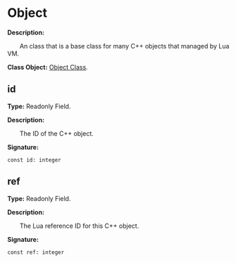 # Object

**Description:**

&emsp;&emsp;An class that is a base class for many C++ objects that managed by Lua VM.

**Class Object:** [Object Class](/docs/api/Class%20Object/Object).

## id

**Type:** Readonly Field.

**Description:**

&emsp;&emsp;The ID of the C++ object.

**Signature:**
```tl
const id: integer
```

## ref

**Type:** Readonly Field.

**Description:**

&emsp;&emsp;The Lua reference ID for this C++ object.

**Signature:**
```tl
const ref: integer
```